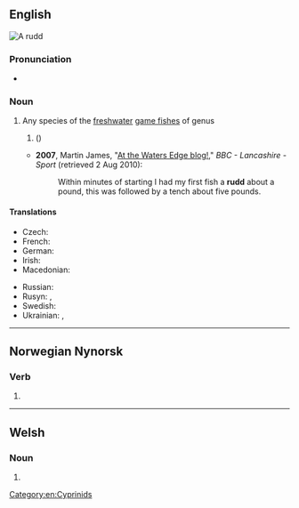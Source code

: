 {{also|Rudd}}
==English==
[[Image:ScardiniusErythropthalmusXBlikkaBjoerkna.JPG|thumb|A '''rudd''']]
{{wikipedia}}
{{wikispecies|Scardinus erythrophthalmus}}

===Pronunciation===
* {{IPA|/ɹʌd/|lang=en}}

===Noun===
{{en-noun|s|rudd}}

# Any species of the [[freshwater]] [[game fish]]es of genus {{taxlink|Scardinius|genus|ver=190209}}
## {{vern|common rudd}} ({{taxlink|Scardinius erythrophthalmus|species|ver=190209}})
#* '''2007''', Martin James, "[http://www.bbc.co.uk/lancashire/content/articles/2007/06/15/fishing_martin_james_2007_season.shtml At the Waters Edge blog!]," ''BBC - Lancashire - Sport'' (retrieved 2 Aug 2010):
#*: Within minutes of starting I had my first fish a '''rudd''' about a pound, this was followed by a tench about five pounds.

====Translations====
{{trans-top|fish of genus ''Scardinius''}}
{{trans-top|fish ''Scardinius erythrophthalmus''}}
* Czech: {{t|cs|perlín|m}}
* French: {{t+|fr|rotengle|m}}
* German: {{t+|de|Rotfeder|f}}
* Irish: {{t|ga|ruán|m}}
* Macedonian: {{t|mk|црвеноперка|f|sc=Cyrl}}
{{trans-mid}}
* Russian: {{t+|ru|краснопёрка|f}}
* Rusyn: {{t|rue|бочіця|f|tr=bóčicja}}, {{t|rue|червленоочіця|f|tr=červlenoóčicja}}
* Swedish: {{t+|sv|sarv|c}}
* Ukrainian: {{t|uk|краснопірка|f|tr=krasnopírka|sc=Cyrl}}, {{t|uk|червонопірка|f|tr=červonopírka|sc=Cyrl}}
{{trans-bottom}}

[[Category:en:Cyprinids]]

----

==Norwegian Nynorsk==

===Verb===
{{head|nn|verb form}}

# {{form of|past participle|rydja|lang=nn}}

----

==Welsh==

===Noun===
{{head|cy|mutated noun}}

# {{soft mutation of|grudd|lang=cy}}